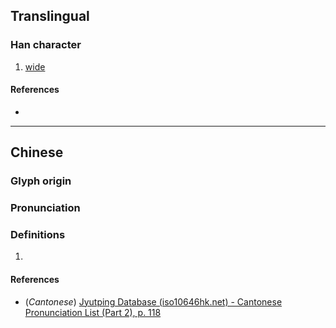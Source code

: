 {{character info/new}}
==Translingual==

===Han character===
{{Han char|rn=64|rad=手|as=11|sn=14|four=52030|canj=QKSO|ids=⿰扌瓠}}

# [[wide]]

====References====
* {{Han ref|kx=0450.220|dkj=12608|dj=0801.060|hdz=31944.030|uh=6466|ud=25702|bh=E1E3|bd=57827}}

----

==Chinese==
{{zh-forms}}

===Glyph origin===
{{Han etym}}

===Pronunciation===
{{zh-pron
|m=huà
|c=waa6
|mc=y
|oc=y
|ma=
|cat=a
}}

===Definitions===
{{zh-hanzi}}

# {{rfdef|lang=zh}}

====References====
* (''Cantonese'') [http://www.iso10646hk.net/jp/document/download.jsp Jyutping Database (iso10646hk.net) - Cantonese Pronunciation List (Part 2), p. 118]
